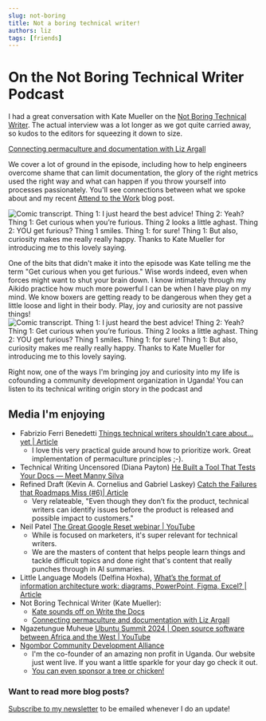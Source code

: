 ```yaml
---
slug: not-boring
title: Not a boring technical writer!
authors: liz
tags: [friends]
---
```


# On the Not Boring Technical Writer Podcast 
I had a great conversation with Kate Mueller on the [Not Boring Technical Writer](https://thenotboringtechwriter.com/). The actual interview was a lot longer as we got quite carried away, so kudos to the editors for squeezing it down to size.

[Connecting permaculture and documentation with Liz Argall](https://thenotboringtechwriter.com/episodes/connecting-permaculture-and-documentation-with-liz-argall)

We cover a lot of ground in the episode, including how to help engineers overcome shame that can limit documentation, the glory of the right metrics used the right way and what can happen if you throw yourself into processes passionately. You'll see connections between what we spoke about and my recent [Attend to the Work](2025-06-18-process.mdx) blog post. 

![Comic transcript. Thing 1: I just heard the best advice! Thing 2: Yeah? Thing 1: Get curious when you’re furious. Thing 2 looks a little aghast. Thing 2: YOU get furious? Thing 1 smiles. Thing 1: for sure! Thing 1: But also, curiosity makes me really really happy. Thanks to Kate Mueller for introducing me to this lovely saying.](/img/blog/2025-06-26-gardener-liz.png)

<!--truncate-->

One of the bits that didn't make it into the episode was Kate telling me the term "Get curious when you get furious." Wise words indeed, even when forces might want to shut your brain down. I know intimately through my Aikido practice how much more powerful I can be when I have play on my mind. We know boxers are getting ready to be dangerous when they get a little loose and light in their body. Play, joy and curiosity are not passive things!
![Comic transcript. Thing 1: I just heard the best advice! Thing 2: Yeah? Thing 1: Get curious when you’re furious. Thing 2 looks a little aghast. Thing 2: YOU get furious? Thing 1 smiles. Thing 1: for sure! Thing 1: But also, curiosity makes me really really happy. Thanks to Kate Mueller for introducing me to this lovely saying.](/img/blog/2025-06-26-789-curious.png)

Right now, one of the ways I'm bringing joy and curiosity into my life is cofounding a community development organization in Uganda! You can listen to its technical writing origin story in the podcast and 


## Media I'm enjoying
- Fabrizio Ferri Benedetti [Things technical writers shouldn't care about... yet | Article](https://passo.uno/things-tech-writers-shouldnt-care-about/)
    - I love this very practical guide around how to prioritize work. Great implementation of permaculture principles ;-).
- Technical Writing Uncensored (Diana Payton) [He Built a Tool That Tests Your Docs — Meet Manny Silva](https://www.youtube.com/watch?v=_tKv8OhxXCY)
- Refined Draft (Kevin A. Cornelius and Gabriel Laskey) [Catch the Failures that Roadmaps Miss (#6)| Article](https://refineddraft.substack.com/p/catch-the-failures-that-roadmaps)
    - Very relateable, "Even though they don’t fix the product, technical writers can identify issues before the product is released and possible impact to customers."
- Neil Patel [The Great Google Reset webinar | YouTube](https://www.youtube.com/watch?v=VAkJXKZBtCY)
    - While is focused on marketers, it's super relevant for technical writers. 
    - We are the masters of content that helps people learn things and tackle difficult topics and done right that's content that really punches through in AI summaries.
- Little Language Models (Delfina Hoxha), [What’s the format of information architecture work: diagrams, PowerPoint, Figma, Excel? | Article](https://littlelanguagemodels.com/information-architecture-activities-formats/)
- Not Boring Technical Writer (Kate Mueller):
    - [Kate sounds off on Write the Docs](https://thenotboringtechwriter.com/episodes/kate-sounds-off-on-write-the-docs)
    - [Connecting permaculture and documentation with Liz Argall](https://thenotboringtechwriter.com/episodes/connecting-permaculture-and-documentation-with-liz-argall)
- Ngazetungue Muheue [Ubuntu Summit 2024 | Open source software between Africa and the West | YouTube](https://www.youtube.com/watch?v=mPP7amqTGFA&t=1077s)
- [Ngombor Community Development Alliance](https://ngombor.org)
    - I'm the co-founder of an amazing non profit in Uganda. Our website just went live. If you want a little sparkle for your day go check it out.
    - [You can even sponsor a tree or chicken!](https://ngombor.my.canva.site/#sponsor-a-tree)

### Want to read more blog posts?
[Subscribe to my newsletter](https://mailchi.mp/520551e04a4d/documentarians-rock) to be emailed whenever I do an update!
